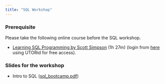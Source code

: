```yaml
---
title: "SQL Workshop"
---
```


### Prerequisite

Please take the following online course before the SQL workshop.

* [Learning SQL Programming by Scott Simpson](https://www.linkedin.com/learning/learning-sql-programming) (1h 27m) (login from [here](https://onesearch.library.utoronto.ca/linkit/lyndacom-online-courses) using UTORid for free access).

### Slides for the workshop

* Intro to SQL ([sql_bootcamp.pdf](sql_bootcamp.pdf))